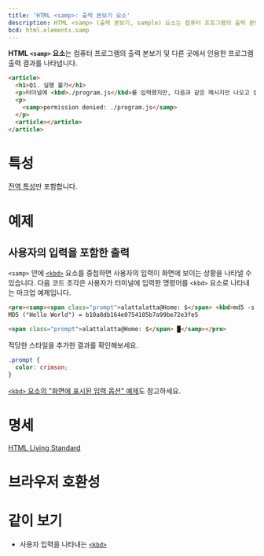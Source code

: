 ```yaml
---
title: 'HTML <samp>: 출력 본보기 요소'
description: HTML <samp> (출력 본보기, sample) 요소는 컴퓨터 프로그램의 출력 본보기 및 다른 곳에서 인용한 프로그램 출력 결과를 나타냅니다.
bcd: html.elements.samp
---
```


**HTML `<samp>` 요소**는 컴퓨터 프로그램의 출력 본보기 및 다른 곳에서 인용한 프로그램 출력 결과를 나타냅니다.

<HTMLDemo height={160}>

```html
<article>
  <h1>Q1. 실행 불가</h1>
  <p>터미널에 <kbd>./program.js</kbd>를 입력했지만, 다음과 같은 메시지만 나오고 실행이 되지 않습니다.</p>
  <p>
    <samp>permission denied: ./program.js</samp>
  </p>
  <article></article>
</article>
```

</HTMLDemo>

# 특성

[전역 특성](/docs/Web/HTML/Global_attributes)만 포함합니다.

# 예제

## 사용자의 입력을 포함한 출력

`<samp>` 안에 [`<kbd>`](./kbd) 요소를 중첩하면 사용자의 입력이 화면에 보이는 상황을 나타낼 수 있습니다. 다음 코드 조각은 사용자가 터미널에 입력한 명령어를 `<kbd>` 요소로 나타내는 마크업 예제입니다. 

```html name=kbd
<pre><samp><span class="prompt">alattalatta@Home: $</span> <kbd>md5 -s "Hello World!"</kbd>
MD5 ("Hello World") = b10a8db164e0754105b7a99be72e3fe5

<span class="prompt">alattalatta@Home: $</span> █</samp></pre>
```

적당한 스타일을 추가한 결과를 확인해보세요.

```css name=kbd
.prompt {
  color: crimson;
}
```

<LiveExample name="kbd" height={120} />

[`<kbd>` 요소의 "화면에 표시된 입력 옵션" 예제](./kbd#화면에-표시된-입력-옵션)도 참고하세요.

# 명세

[HTML Living Standard](https://html.spec.whatwg.org/multipage/semantics.html#the-samp-element)

# 브라우저 호환성

<BrowserCompat data={props.bcd} />

# 같이 보기

- 사용자 입력을 나타내는 [`<kbd>`](./kbd)
